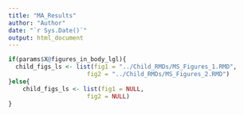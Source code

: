 ```yaml
---
title: "MA_Results"
author: "Author"
date: "`r Sys.Date()`"
output: html_document
---
```


```r
if(params$X@figures_in_body_lgl){
  child_figs_ls <- list(fig1 = "../Child_RMDs/MS_Figures_1.RMD",
                      fig2 = "../Child_RMDs/MS_Figures_2.RMD")
}else{
    child_figs_ls <- list(fig1 = NULL,
                      fig2 = NULL)
}
```


